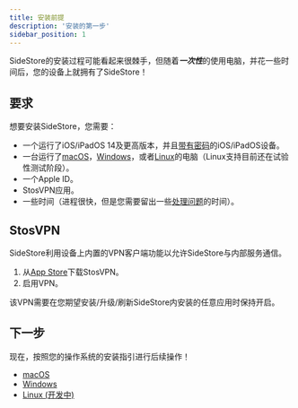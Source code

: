 ```yaml
---
title: 安装前提
description: '安装的第一步'
sidebar_position: 1
---
```


SideStore的安装过程可能看起来很棘手，但随着***一次性***的使用电脑，并花一些时间后，您的设备上就拥有了SideStore！

## 要求

想要安装SideStore，您需要：
- 一个运行了iOS/iPadOS 14及更高版本，并且[带有密码](https://support.apple.com/en-us/119586)的iOS/iPadOS设备。
- 一台运行了[macOS](mac)，[Windows](windows)，或者[Linux](linux)的电脑（Linux支持目前还在试验性测试阶段）。
- 一个Apple ID。
- StosVPN应用。
- 一些时间（进程很快，但是您需要留出一些[处理问题](../troubleshooting)的时间）。

## StosVPN

SideStore利用设备上内置的VPN客户端功能以允许SideStore与内部服务通信。

1. 从[App Store](https://apps.apple.com/us/app/stosvpn/id6744003051)下载StosVPN。
2. 启用VPN。

该VPN需要在您期望安装/升级/刷新SideStore内安装的任意应用时保持开启。

## 下一步

现在，按照您的操作系统的安装指引进行后续操作！
- [macOS](mac)
- [Windows](windows)
- [Linux (开发中)](linux)